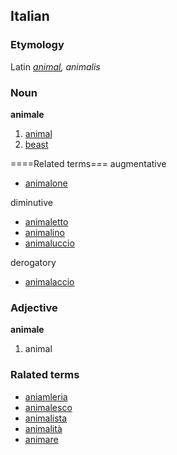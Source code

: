 ==Italian==
===Etymology===
Latin ''[[animal]], animalis''
===Noun===
'''animale'''

# [[animal]]
# [[beast]]

====Related terms===
augmentative
*[[animalone]]
diminutive
*[[animaletto]]
*[[animalino]]
*[[animaluccio]]
derogatory
*[[animalaccio]]

===Adjective===
'''animale'''

# animal

===Ralated terms===
*[[aniamleria]]
*[[animalesco]]
*[[animalista]]
*[[animalità]]
*[[animare]]